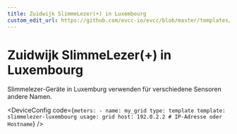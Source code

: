 ```yaml
---
title: Zuidwijk SlimmeLezer(+) in Luxembourg
custom_edit_url: https://github.com/evcc-io/evcc/blob/master/templates/definition/meter/slimmelezer-luxembourg.yaml
---
```



# Zuidwijk SlimmeLezer(+) in Luxembourg

<DeviceFeatures features="" />

Slimmelezer-Geräte in Luxemburg verwenden für verschiedene Sensoren andere Namen.


<DeviceConfig code={`meters:
    - name: my_grid
      type: template
      template: slimmelezer-luxembourg
      usage: grid
      host: 192.0.2.2 # IP-Adresse oder Hostname`}  />

